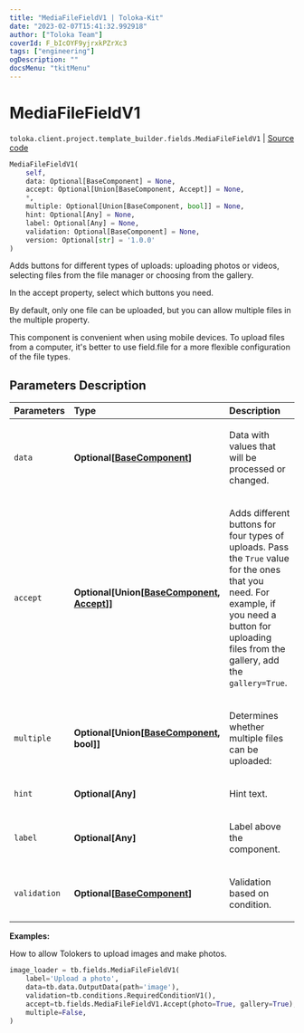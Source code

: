```yaml
---
title: "MediaFileFieldV1 | Toloka-Kit"
date: "2023-02-07T15:41:32.992918"
author: ["Toloka Team"]
coverId: F_bIcOYF9yjrxkPZrXc3
tags: ["engineering"]
ogDescription: ""
docsMenu: "tkitMenu"
---
```


# MediaFileFieldV1
`toloka.client.project.template_builder.fields.MediaFileFieldV1` | [Source code](https://github.com/Toloka/toloka-kit/blob/v1.1.3/src/client/project/template_builder/fields.py#L340)

```python
MediaFileFieldV1(
    self,
    data: Optional[BaseComponent] = None,
    accept: Optional[Union[BaseComponent, Accept]] = None,
    *,
    multiple: Optional[Union[BaseComponent, bool]] = None,
    hint: Optional[Any] = None,
    label: Optional[Any] = None,
    validation: Optional[BaseComponent] = None,
    version: Optional[str] = '1.0.0'
)
```

Adds buttons for different types of uploads: uploading photos or videos, selecting files from the file manager or choosing from the gallery.

In the accept property, select which buttons you need.

By default, only one file can be uploaded, but you can allow multiple files in the multiple property.

This component is convenient when using mobile devices. To upload files from a computer, it's better to use
field.file for a more flexible configuration of the file types.

## Parameters Description

| Parameters | Type | Description |
| :----------| :----| :-----------|
`data`|**Optional\[[BaseComponent](/docs-new/toloka-kit/reference/toloka.client.project.template_builder.base.BaseComponent)\]**|<p>Data with values that will be processed or changed.</p>
`accept`|**Optional\[Union\[[BaseComponent](/docs-new/toloka-kit/reference/toloka.client.project.template_builder.base.BaseComponent), [Accept](/docs-new/toloka-kit/reference/toloka.client.project.template_builder.fields.MediaFileFieldV1.Accept)\]\]**|<p>Adds different buttons for four types of uploads. Pass the `True` value for the ones that you need. For example, if you need a button for uploading files from the gallery, add the `gallery=True`.</p>
`multiple`|**Optional\[Union\[[BaseComponent](/docs-new/toloka-kit/reference/toloka.client.project.template_builder.base.BaseComponent), bool\]\]**|<p>Determines whether multiple files can be uploaded:</p>
`hint`|**Optional\[Any\]**|<p>Hint text.</p>
`label`|**Optional\[Any\]**|<p>Label above the component.</p>
`validation`|**Optional\[[BaseComponent](/docs-new/toloka-kit/reference/toloka.client.project.template_builder.base.BaseComponent)\]**|<p>Validation based on condition.</p>

**Examples:**

How to allow Tolokers to upload images and make photos.

```python
image_loader = tb.fields.MediaFileFieldV1(
    label='Upload a photo',
    data=tb.data.OutputData(path='image'),
    validation=tb.conditions.RequiredConditionV1(),
    accept=tb.fields.MediaFileFieldV1.Accept(photo=True, gallery=True),
    multiple=False,
)
```
